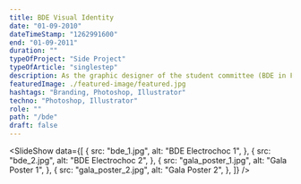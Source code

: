 ```yaml
---
title: BDE Visual Identity
date: "01-09-2010"
dateTimeStamp: "1262991600"
end: "01-09-2011"
duration: ""
typeOfProject: "Side Project"
typeOfArticle: "singlestep"
description: As the graphic designer of the student committee (BDE in French), I created the visual identity of our student group.<br>Throughout the year, my role was to promote student events as weel as organising them.<br><br><b>Key outputs:</b><ul><li>10k flyers printed</li><li>3k posters printed</li><li>Organisation of the Blue Moon Party (3000 participants)</li></ul>
featuredImage: ./featured-image/featured.jpg
hashtags: "Branding, Photoshop, Illustrator"
techno: "Photoshop, Illustrator"
role: ""
path: "/bde"
draft: false
---
```


<SlideShow data={[
        {
            src: "bde_1.jpg",
            alt: "BDE Electrochoc 1",
        },
        {
            src: "bde_2.jpg",
            alt: "BDE Electrochoc 2",
        },
        {
            src: "gala_poster_1.jpg",
            alt: "Gala Poster 1",
        },
        {
            src: "gala_poster_2.jpg",
            alt: "Gala Poster 2",
        },
    ]} />
